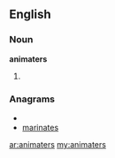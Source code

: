 ==English==

===Noun===
'''animaters'''

#{{plural of|animater}}

===Anagrams===
* {{alphagram|aaeimnrst}}
* [[marinates#English|marinates]]

[[ar:animaters]]
[[my:animaters]]